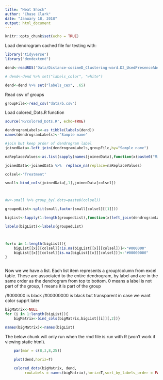 ```yaml
---
title: "Heat Shock"
author: "Chase Clark"
date: "January 18, 2018"
output: html_document
---
```



```r
knitr::opts_chunk$set(echo = TRUE)
```


Load dendrogram cached file for testing with:
```r
library("tidyverse")
library("dendextend")

dend<-readRDS("Data/Distance-cosineD_Clustering-ward.D2_UsedPresenceAbsence_SNR-4_PercentPresence-70_LowCut-3000_HighCut-15000.rds")

# dend<-dend %>% set("labels_color", "white")

dend<-dend %>% set("labels_cex", .65)

```

Read csv of groups
```r
groupFile<-read_csv("data/b.csv")
```

Load colored_Dots.R function
```r
source('R/colored_Dots.R', echo=TRUE)
```



```r

dendrogramLabels<-as_tibble(labels(dend))
names(dendrogramLabels)<-'Sample name'

#join but keep prder of dendrogram label
joinedData<-left_join(dendrogramLabels,groupFile,by="Sample name")

naReplaceValues<-as.list(sapply(names(joinedData),function(x)paste0("Missing ",x)))

joinedData<-joinedData %>%  replace_na(replace=naReplaceValues)

colsel<-'Treatment'

small<-bind_cols(joinedData[,1],joinedData[colsel])



#w<-small %>% group_by(.dots=paste0(colsel))

groupedList<-split(small,factor(small[colsel][[1]]))

bigList<-lapply(1:length(groupedList),function(x)left_join(dendrogramLabels,groupedList[[x]],by='Sample name'))

labels(bigList)<-labels(groupedList)



for(x in 1:length(bigList)){
    bigList[[x]][colsel][!is.na(bigList[[x]][colsel])]<-"#000000"
    bigList[[x]][colsel][is.na(bigList[[x]][colsel])]<-"#00000000"
}



```





Now we we have a list. Each list item represents a group/column from excel table.
These are associated to the entire dendrogram, by label and are in the same order as the dendrogram from top to bottom.
0 means a label is not part of the group, 1 means it is part of the group


/#000000  is black
/#00000000 is black but transparent   in case we want color supprt later


```r
bigMatrix<-NULL
for (i in 1:length(bigList)){
    bigMatrix<-bind_cols(bigMatrix,bigList[[i]][,2])}

names(bigMatrix)<-names(bigList)

```



The below chunk will only run when the rmd file is run with R (won't work if viewing static html).








```r

    par(mar = c(8,3,8,25))

    plot(dend,horiz=T)
    
    colored_dots(bigMatrix, dend,
         rowLabels = names(bigMatrix),horiz=T,sort_by_labels_order = FALSE) 

    
    
  
  
```


